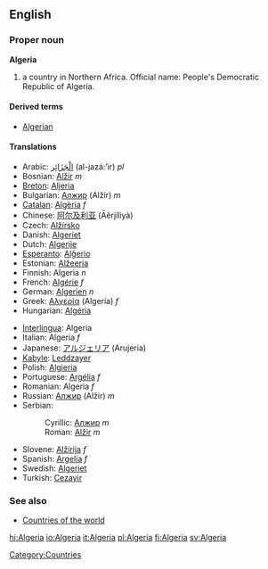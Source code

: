 ==English==
{{Wikipedia}}
===Proper noun===
'''Algeria'''

# a country in Northern Africa. Official name: People's Democratic Republic of Algeria.

====Derived terms====
*[[Algerian]]

====Translations====
{{top}}
*Arabic: [[الْجَزَائِر]] (al-jazá:’ir) ''pl''
*Bosnian: [[Alžir]] ''m''
*[[Breton]]: [[Aljeria]]
*Bulgarian: [[Алжир]] (Alžir) ''m''
*[[Catalan]]: [[Algèria]] ''f''
*Chinese: [[阿尔及利亚]] (Āěrjílìyà)
*Czech: [[Alžírsko]]
*Danish: [[Algeriet]]
*Dutch: [[Algerije]]
*[[Esperanto]]: [[Alĝerio]]
*Estonian: [[Alžeeria]]
*Finnish: Algeria ''n''
*French: [[Algérie]] ''f''
*German: [[Algerien]] ''n''
*Greek: [[Αλγερία]] (Algería) ''f''
*Hungarian: [[Algéria]]
{{mid}}
*[[Interlingua]]: Algeria
*Italian: Algeria ''f''
*Japanese: [[アルジェリア]] (Arujeria)
*[[Kabyle]]: [[Leddzayer]]
*Polish: [[Algieria]]
*Portuguese: [[Argélia]] ''f''
*Romanian: Algeria ''f''
*Russian: [[Алжир]] (Alžir) ''m''
*Serbian:
*:Cyrillic: [[Алжир]] ''m''
*:Roman: [[Alžir]] ''m''
*Slovene: [[Alžirija]] ''f''
*Spanish: [[Argelia]] ''f''
*Swedish: [[Algeriet]]
*Turkish: [[Cezayir]]
{{bottom}}

===See also===
*[[Countries of the world]]
[[Category:Countries]]

[[hi:Algeria]]
[[io:Algeria]]
[[it:Algeria]]
[[pl:Algeria]]
[[fi:Algeria]]
[[sv:Algeria]]